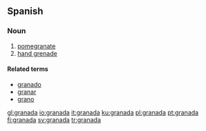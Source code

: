 {{see|Granada}}

==Spanish==

===Noun===
{{es-noun-f}}

# [[pomegranate]]
# [[hand grenade]]

====Related terms====
*[[granado]]
*[[granar]]
*[[grano]]

[[gl:granada]]
[[io:granada]]
[[it:granada]]
[[ku:granada]]
[[pl:granada]]
[[pt:granada]]
[[fi:granada]]
[[sv:granada]]
[[tr:granada]]